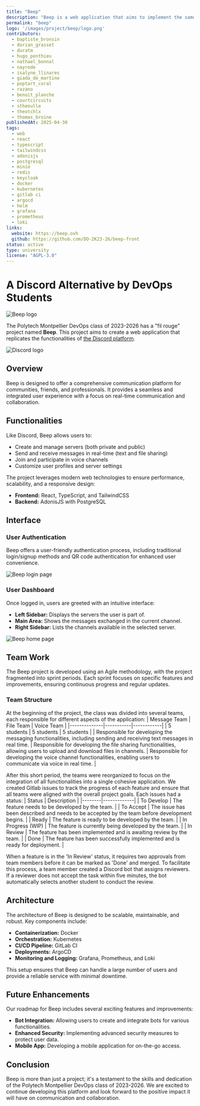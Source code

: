 ```yaml
---
title: "Beep"
description: "Beep is a web application that aims to implement the same functionalities as the Discord platform. This project is being developed by the entire DevOps class of 2023-2026 at Polytech Montpellier."
permalink: "beep"
logo: '/images/project/beep/logo.png'
contributors:
  - baptiste_bronsin
  - dorian_grasset
  - duratm
  - hugo_ponthieu
  - nathael_bonnal
  - nayrode
  - isalyne_llinares
  - giada_de_martino
  - poptart_coral
  - razano
  - benoit_planche
  - courtcircuits
  - stheoulle
  - theotchlx
  - thomas_broine
publishedAt: 2025-04-30
tags:
  - web
  - react
  - typescript
  - tailwindcss
  - adonisjs
  - postgresql
  - minio
  - redis
  - keycloak
  - docker
  - kubernetes
  - gitlab ci
  - argocd
  - helm
  - grafana
  - prometheus
  - loki
links:
  website: https://beep.ovh
  github: https://github.com/DO-2K23-26/beep-front
status: active
type: university
license: "AGPL-3.0"
---
```


# A Discord Alternative by DevOps Students
<img src="/images/project/beep/logo.png" alt="Beep logo" width={200}/>

The Polytech Montpellier DevOps class of 2023-2026 has a "fil rouge" project named **Beep**. This project aims to create a web application that replicates the functionalities of [the Discord platform](https://discord.com/).

<img src="https://upload.wikimedia.org/wikipedia/fr/4/4f/Discord_Logo_sans_texte.svg" alt="Discord logo" width={100} />

## Overview

Beep is designed to offer a comprehensive communication platform for communities, friends, and professionals. It provides a seamless and integrated user experience with a focus on real-time communication and collaboration.

## Functionalities

Like Discord, Beep allows users to:

- Create and manage servers (both private and public)
- Send and receive messages in real-time (text and file sharing)
- Join and participate in voice channels
- Customize user profiles and server settings

The project leverages modern web technologies to ensure performance, scalability, and a responsive design:

- **Frontend:** React, TypeScript, and TailwindCSS
- **Backend:** AdonisJS with PostgreSQL

## Interface

### User Authentication

Beep offers a user-friendly authentication process, including traditional login/signup methods and QR code authentication for enhanced user convenience.

<img src="/images/project/beep/login-page.png" alt="Beep login page" />

### User Dashboard

Once logged in, users are greeted with an intuitive interface:

- **Left Sidebar:** Displays the servers the user is part of.
- **Main Area:** Shows the messages exchanged in the current channel.
- **Right Sidebar:** Lists the channels available in the selected server.

<img src="/images/project/beep/server-page.png" alt="Beep home page" />

## Team Work

The Beep project is developed using an Agile methodology, with the project fragmented into sprint periods. Each sprint focuses on specific features and improvements, ensuring continuous progress and regular updates.

### Team Structure

At the beginning of the project, the class was divided into several teams, each responsible for different aspects of the application:
| Message Team | File Team | Voice Team |
|--------------|-----------|------------|
| 5 students | 5 students | 5 students |
| Responsible for developing the messaging functionalities, including sending and receiving text messages in real time. | Responsible for developing the file sharing functionalities, allowing users to upload and download files in channels. | Responsible for developing the voice channel functionalities, enabling users to communicate via voice in real time. |

After this short period, the teams were reorganized to focus on the integration of all functionalities into a single cohesive application. We created Gitlab issues to track the progress of each feature and ensure that all teams were aligned with the overall project goals. Each issues had a status:
| Status | Description |
|--------|-------------|
| To Develop | The feature needs to be developed by the team. |
| To Accept | The issue has been described and needs to be accepted by the team before development begins. |
| Ready | The feature is ready to be developed by the team. |
| In Progress (WIP) | The feature is currently being developed by the team. |
| In Review | The feature has been implemented and is awaiting review by the team. |
| Done | The feature has been successfully implemented and is ready for deployment. |

When a feature is in the 'In Review' status, it requires two approvals from team members before it can be marked as 'Done' and merged. To facilitate this process, a team member created a Discord bot that assigns reviewers. If a reviewer does not accept the task within five minutes, the bot automatically selects another student to conduct the review.

## Architecture

The architecture of Beep is designed to be scalable, maintainable, and robust. Key components include:

- **Containerization:** Docker
- **Orchestration:** Kubernetes
- **CI/CD Pipeline:** GitLab CI
- **Deployments:** ArgoCD
- **Monitoring and Logging:** Grafana, Prometheus, and Loki

This setup ensures that Beep can handle a large number of users and provide a reliable service with minimal downtime.

## Future Enhancements

Our roadmap for Beep includes several exciting features and improvements:

- **Bot Integration:** Allowing users to create and integrate bots for various functionalities.
- **Enhanced Security:** Implementing advanced security measures to protect user data.
- **Mobile App:** Developing a mobile application for on-the-go access.

## Conclusion

Beep is more than just a project; it's a testament to the skills and dedication of the Polytech Montpellier DevOps class of 2023-2026. We are excited to continue developing this platform and look forward to the positive impact it will have on communication and collaboration.